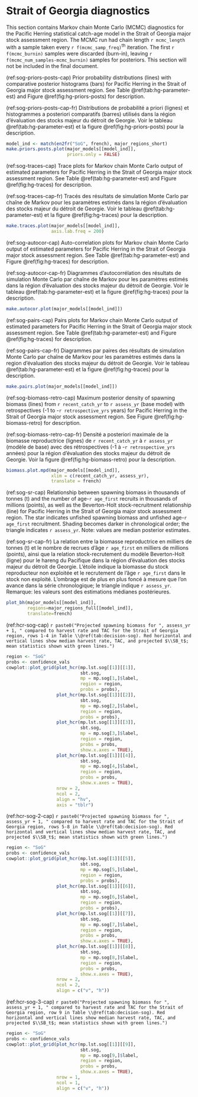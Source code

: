# Strait of Georgia diagnostics

This section contains Markov chain Monte Carlo (MCMC) diagnostics for the Pacific Herring statistical catch-age model
in the Strait of Georgia major stock assessment region.
The MCMC run had chain length `r mcmc_length`
with a sample taken every `r f(mcmc_samp_freq)`^th^ iteration.
The first `r f(mcmc_burnin)` samples were discarded (burn-in), 
leaving `r f(mcmc_num_samples-mcmc_burnin)` samples for posteriors.
This section will not be included in the final document.

(ref:sog-priors-posts-cap) Prior probability distributions (lines) with
comparative posterior histograms (bars) for Pacific Herring in the Strait of Georgia major stock assessment region.
See Table \@ref(tab:hg-parameter-est) and Figure \@ref(fig:hg-priors-posts) for description.

(ref:sog-priors-posts-cap-fr) Distributions de probabilité a priori (lignes)
et histogrammes a posteriori comparatifs (barres) utilisés dans la région d’évaluation des stocks majeur du détroit de Georgie.
Voir le tableau \@ref(tab:hg-parameter-est) et la figure \@ref(fig:hg-priors-posts) pour la description.

```r
model_ind <- match(en2fr("SoG", french), major_regions_short)
make.priors.posts.plot(major_models[[model_ind]],
                       priors.only = FALSE)
```

(ref:sog-traces-cap) Trace plots for Markov chain Monte Carlo output of
estimated parameters for Pacific Herring in the Strait of Georgia major stock assessment region.
See Table \@ref(tab:hg-parameter-est) and Figure \@ref(fig:hg-traces) for description.

(ref:sog-traces-cap-fr) Tracés des résultats de simulation Monte Carlo par chaîne de Markov pour les paramètres estimés
dans la région d’évaluation des stocks majeur du détroit de Georgie.
Voir le tableau \@ref(tab:hg-parameter-est) et la figure \@ref(fig:hg-traces) pour la description.

```r
make.traces.plot(major_models[[model_ind]],
                 axis.lab.freq = 200)
```

(ref:sog-autocor-cap) Auto-correlation plots for Markov chain Monte Carlo output of
estimated parameters for Pacific Herring in the Strait of Georgia major stock assessment region.
See Table \@ref(tab:hg-parameter-est) and Figure \@ref(fig:hg-traces) for description.

(ref:sog-autocor-cap-fr) Diagrammes d’autocorrélation des résultats de simulation Monte Carlo par chaîne de Markov pour les
paramètres estimés dans la région d’évaluation des stocks majeur du détroit de Georgie.
Voir le tableau \@ref(tab:hg-parameter-est) et la figure \@ref(fig:hg-traces) pour la description.

```r
make.autocor.plot(major_models[[model_ind]])
```

(ref:sog-pairs-cap) Pairs plots for Markov chain Monte Carlo output of
estimated parameters for Pacific Herring in the Strait of Georgia major stock assessment region.
See Table \@ref(tab:hg-parameter-est) and Figure \@ref(fig:hg-traces) for description.

(ref:sog-pairs-cap-fr) Diagrammes par paires des résultats de simulation Monte Carlo par chaîne de Markov pour
les paramètres estimés dans la region d’évaluation des stocks majeur du détroit de Georgie.
Voir le tableau \@ref(tab:hg-parameter-est) et la figure \@ref(fig:hg-traces) pour la description.

```r
make.pairs.plot(major_models[[model_ind]])
```

(ref:sog-biomass-retro-cap) Maximum posterior density of spawning biomass (lines)
from `r recent_catch_yr` to `r assess_yr` (base model)
with retrospectives (-1 to -`r retrospective_yrs` years)
for Pacific Herring in the Strait of Georgia major stock assessment region.
See Figure \@ref(fig:hg-biomass-retro) for description.

(ref:sog-biomass-retro-cap-fr) Densité a posteriori maximale de la biomasse reproductrice (lignes)
de `r recent_catch_yr` à `r assess_yr` (modèle de base)
avec des rétrospectives (-1 à -`r retrospective_yrs` années)
pour la région d'évaluation des stocks majeur du détroit de Georgie.
Voir la figure \@ref(fig:hg-biomass-retro) pour la description.

```r
biomass.plot.mpd(major_models[[model_ind]],
                 xlim = c(recent_catch_yr, assess_yr),
                 translate = french)
```

(ref:sog-sr-cap) Relationship between spawning biomass in thousands of tonnes (t) and
the number of age-`r age_first` recruits in thousands of millions (points), as well as the
Beverton-Holt stock-recruitment relationship (line)
for Pacific Herring in the Strait of Georgia major stock assessment region.
The star indicates unfished spawning biomass and unfished age-`r age_first` recruitment.
Shading becomes darker in chronological order;
the triangle indicates `r assess_yr`.
Note: values are median posterior estimates.

(ref:sog-sr-cap-fr) La relation entre la biomasse reproductrice en milliers de tonnes (t) et
le nombre de recrues d'âge `r age_first` en milliers de millions (points), ainsi que
la relation stock-recrutement du modèle Beverton-Holt (ligne)
pour le hareng du Pacifique dans la région d’évaluation des stocks majeur du détroit de Georgie.
L'étoile indique la biomasse du stock reproducteur non exploitée et le recrutement de l’âge `r age_first` dans le stock non exploité.
L’ombrage est de plus en plus foncé à mesure que l’on avance dans la série chronologique;
le triangle indique `r assess_yr`.
Remarque: les valeurs sont des estimations médianes postérieures.

```r
plot_bh(major_models[[model_ind]],
        regions=major_regions_full[[model_ind]],
        translate=french)
```

(ref:hcr-sog-cap) `r paste0("Projected spawning biomass for ", assess_yr + 1, " compared to harvest rate and TAC for the Strait of Georgia region, rows 1-4 in Table \\@ref(tab:decision-sog). Red horizontal and vertical lines show median harvest rate, TAC, and projected $\\SB_t$; mean statistics shown with green lines.")`
```r
region <- "SoG"
probs <- confidence_vals 
cowplot::plot_grid(plot_hcr(mp.lst.sog[[1]][[1]],
                            sbt.sog,
                            mp = mp.sog[1,]$label,
                            region = region,
                            probs = probs),
                   plot_hcr(mp.lst.sog[[1]][[2]],
                            sbt.sog,
                            mp = mp.sog[2,]$label,
                            region = region,
                            probs = probs),
                   plot_hcr(mp.lst.sog[[1]][[3]],
                            sbt.sog,
                            mp = mp.sog[3,]$label,
                            region = region,
                            probs = probs,
                            show.x.axes = TRUE),
                   plot_hcr(mp.lst.sog[[1]][[4]],
                            sbt.sog,
                            mp = mp.sog[4,]$label,
                            region = region,
                            probs = probs,
                            show.x.axes = TRUE),
                   nrow = 2,
                   ncol = 2,
                   align = "hv",
                   axis = "tblr")
```

(ref:hcr-sog-2-cap) `r paste0("Projected spawning biomass for ", assess_yr + 1, " compared to harvest rate and TAC for the Strait of Georgia region, rows 5-8 in Table \\@ref(tab:decision-sog). Red horizontal and vertical lines show median harvest rate, TAC, and projected $\\SB_t$; mean statistics shown with green lines.")`
```r
region <- "SoG"
probs <- confidence_vals 
cowplot::plot_grid(plot_hcr(mp.lst.sog[[1]][[5]],
                            sbt.sog,
                            mp = mp.sog[5,]$label,
                            region = region,
                            probs = probs),
                   plot_hcr(mp.lst.sog[[1]][[6]],
                            sbt.sog,
                            mp = mp.sog[6,]$label,
                            region = region,
                            probs = probs),
                   plot_hcr(mp.lst.sog[[1]][[7]],
                            sbt.sog,
                            mp = mp.sog[7,]$label,
                            region = region,
                            probs = probs,
                            show.x.axes = TRUE),
                   plot_hcr(mp.lst.sog[[1]][[8]],
                            sbt.sog,
                            mp = mp.sog[8,]$label,
                            region = region,
                            probs = probs,
                            show.x.axes = TRUE),
                   nrow = 2,
                   ncol = 2,
                   align = c("v", "h"))
```

(ref:hcr-sog-3-cap) `r paste0("Projected spawning biomass for ", assess_yr + 1, " compared to harvest rate and TAC for the Strait of Georgia region, row 9 in Table \\@ref(tab:decision-sog). Red horizontal and vertical lines show median harvest rate, TAC, and projected $\\SB_t$; mean statistics shown with green lines.")`
```r
region <- "SoG"
probs <- confidence_vals 
cowplot::plot_grid(plot_hcr(mp.lst.sog[[1]][[9]],
                            sbt.sog,
                            mp = mp.sog[9,]$label,
                            region = region,
                            probs = probs,
                            show.x.axes = TRUE),
                   nrow = 1,
                   ncol = 1,
                   align = c("v", "h"))
```

